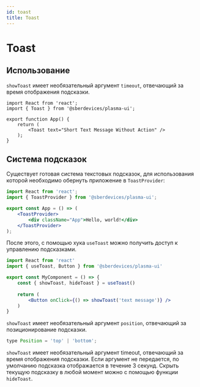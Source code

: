 ```yaml
---
id: toast
title: Toast
---
```



# Toast
<Description name="Toast" />
<PropsTable name="Toast" />
<StorybookLink name="Toast" />

## Использование
`showToast` имеет необязательный аргумент `timeout`, отвечающий за время отображения подсказки.

```tsx live
import React from 'react';
import { Toast } from '@sberdevices/plasma-ui';

export function App() {
    return (
        <Toast text="Short Text Message Without Action" />
    );
}
```

## Система подсказок
Существует готовая система текстовых подсказок,
для использования которой необходимо обернуть приложение в `ToastProvider`:
```jsx title="App.tsx"
import React from 'react';
import { ToastProvider } from '@sberdevices/plasma-ui';

export const App = () => (
    <ToastProvider>
        <div className="App">Hello, world!</div>
    </ToastProvider>
);
```

После этого, с помощью хука `useToast` можно получить доступ к управлению подсказками.

```jsx title="MyComponent.tsx"
import React from 'react'
import { useToast, Button } from '@sberdevices/plasma-ui'

export const MyComponent = () => {
    const { showToast, hideToast } = useToast()
    
    return (
        <Button onClick={() => showToast('text message')} />
    )
}
```

`showToast` имеет необязательный аргумент `position`, отвечающий за позиционирование подсказки.
```jsx
type Position = 'top' | 'bottom';
```

`showToast` имеет необязательный аргумент timeout, отвечающий за время отображения подсказки.
Если аргумент не передается, по умолчанию подсказка отображается в течение 3 секунд. 
Скрыть текущую подсказку в любой момент можно с помощью функции `hideToast`.
